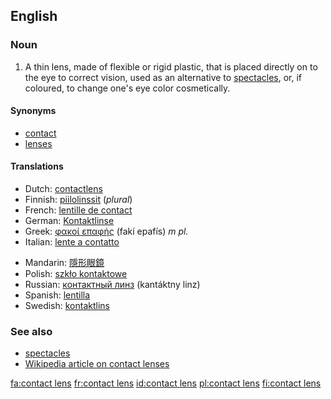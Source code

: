 ==English==

===Noun===
{{en-noun|sg=[[contact]] [[lens]]|contact lenses}}

# A thin lens, made of flexible or rigid plastic, that is placed directly on to the eye to correct vision, used as an alternative to [[spectacles]], or, if coloured, to change one's eye color cosmetically.

====Synonyms====
*[[contact]]
*[[lens]]es

====Translations====
{{top}}
*Dutch: [[contactlens]] {{f}}
*Finnish: [[piilolinssit]] (''plural'')
*French: [[lentille de contact]] {{f}}
*German: [[Kontaktlinse]] {{f}}
*Greek: [[φακοί επαφής]] (fakí epafís) ''m pl.''
*Italian: [[lente a contatto]] {{f}}
{{mid}}
*Mandarin: [[隱形眼鏡]]
*Polish: [[szkło kontaktowe]] {{n}}
*Russian: [[контактный линз]] (kantáktny linz) {{m}}
*Spanish: [[lentilla]] {{f}}
*Swedish: [[kontaktlins]] {{c}}
{{bottom}}

===See also===
*[[spectacles]]
*[[w:contact lens|Wikipedia article on contact lenses]]

[[fa:contact lens]]
[[fr:contact lens]]
[[id:contact lens]]
[[pl:contact lens]]
[[fi:contact lens]]